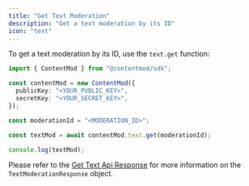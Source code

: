 ```yaml
---
title: "Get Text Moderation"
description: "Get a text moderation by its ID"
icon: "text"
---
```



To get a text moderation by its ID, use the `text.get` function:

```ts index.ts
import { ContentMod } from "@contentmod/sdk";

const contentMod = new ContentMod({
  publicKey: "<YOUR_PUBLIC_KEY>",
  secretKey: "<YOUR_SECRET_KEY>",
});

const moderationId = "<MODERATION_ID>";

const textMod = await contentMod.text.get(moderationId);

console.log(textMod);
```

Please refer to the [Get Text Api Response](/api-reference/text/get) for more information on the `TextModerationResponse` object.

<TextModRes />

